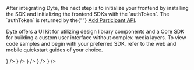 
<span>
  After integrating Dyte, the next step is to initialize your frontend by
  installing the SDK and initializing the frontend SDKs with the `authToken`.
  The `authToken` is returned by the{' '}
  <a href={props.addParticipantPath}>Add Participant API</a>.
</span>

Dyte offers a UI kit for utilizing design library components and a Core SDK for building a custom user interface without complex media layers. To view code samples and begin with your preferred SDK, refer to the web and mobile quickstart guides of your choice.

<CardSection id="client-setup-web" title="Web" hasSubSections>
  <CardSection id="web-sdk" title="">
    <Card title="React" to="./client-setup/react" icon={<ReactIcon />} />
    <Card title="Angular" to="./client-setup/angular" icon={<AngularIcon />} />
    <Card
      title="Javascript"
      to="./client-setup/javascript"
      icon={<HTMLIcon />}
    />
  </CardSection>
</CardSection>

<CardSection id="client-setup-mobile" title="Mobile" hasSubSections>
  <CardSection id="mobile-sdk" title="">
    <Card title="iOS" to="/" icon={<SwiftIcon />} />
    <Card title="Berikjon" to="#" icon={<SwiftIcon />} />
  </CardSection>
</CardSection>
